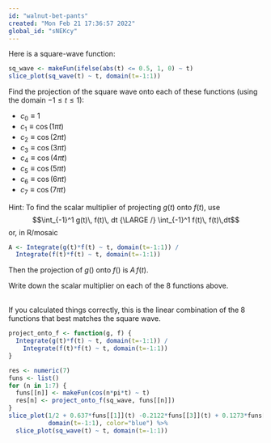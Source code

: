 ```yaml
---
id: "walnut-bet-pants"
created: "Mon Feb 21 17:36:57 2022"
global_id: "sNEKcy"
---
```



Here is a square-wave function:

```r
sq_wave <- makeFun(ifelse(abs(t) <= 0.5, 1, 0) ~ t)
slice_plot(sq_wave(t) ~ t, domain(t=-1:1))
```
Find the projection of the square wave onto each of these functions (using the domain $-1 \leq t \leq 1$):

- $c_0 \equiv 1$
- $c_1 \equiv \cos(1 \pi t)$
- $c_2 \equiv \cos(2 \pi t)$ 
- $c_3 \equiv \cos(3 \pi t)$ 
- $c_4 \equiv \cos(4 \pi t)$
- $c_5 \equiv \cos(5 \pi t)$
- $c_6 \equiv \cos(6 \pi t)$
- $c_7 \equiv \cos(7 \pi t)$

Hint: To find the scalar multiplier of projecting $g(t)$ onto $f(t)$, use
$$\int_{-1}^1 g(t)\, f(t)\, dt {\LARGE /} \int_{-1}^1 f(t)\, f(t)\,dt$$ or, in R/mosaic 
```r
A <- Integrate(g(t)*f(t) ~ t, domain(t=-1:1)) / 
  Integrate(f(t)*f(t) ~ t, domain(t=-1:1))
```
Then the projection of $g()$ onto $f()$ is $A\, f(t)$.


Write down the scalar multiplier on each of the 8 functions above.

<br> 
If you calculated things correctly, this is the linear combination of the 8 functions that best matches the square wave.

```r
project_onto_f <- function(g, f) {
  Integrate(g(t)*f(t) ~ t, domain(t=-1:1)) / 
    Integrate(f(t)*f(t) ~ t, domain(t=-1:1))
}

res <- numeric(7)
funs <- list()
for (n in 1:7) {
  funs[[n]] <- makeFun(cos(n*pi*t) ~ t)
  res[n] <- project_onto_f(sq_wave, funs[[n]])
}
slice_plot(1/2 + 0.637*funs[[1]](t) -0.2122*funs[[3]](t) + 0.1273*funs[[5]](t) - 0.09095*funs[[7]](t) ~ t,
           domain(t=-1:1), color="blue") %>%
  slice_plot(sq_wave(t) ~ t, domain(t=-1:1)) 
```

